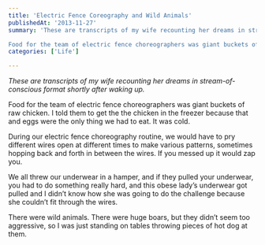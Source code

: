```yaml
---
title: 'Electric Fence Coreography and Wild Animals'
publishedAt: '2013-11-27'
summary: 'These are transcripts of my wife recounting her dreams in stream-of-conscious format shortly after waking up.

Food for the team of electric fence choreographers was giant buckets of raw chicken. I to...'
categories: ['Life']

---
```


*These are transcripts of my wife recounting her dreams in stream-of-conscious format shortly after waking up.*

Food for the team of electric fence choreographers was giant buckets of raw chicken. I told them to get the the chicken in the freezer because that and eggs were the only thing we had to eat. It was cold.

During our electric fence choreography routine, we would have to pry different wires open at different times to make various patterns, sometimes hopping back and forth in between the wires. If you messed up it would zap you.

We all threw our underwear in a hamper, and if they pulled your underwear, you had to do something really hard, and this obese lady’s underwear got pulled and I didn’t know how she was going to do the challenge because she couldn’t fit through the wires.

There were wild animals. There were huge boars, but they didn’t seem too aggressive, so I was just standing on tables throwing pieces of hot dog at them.
